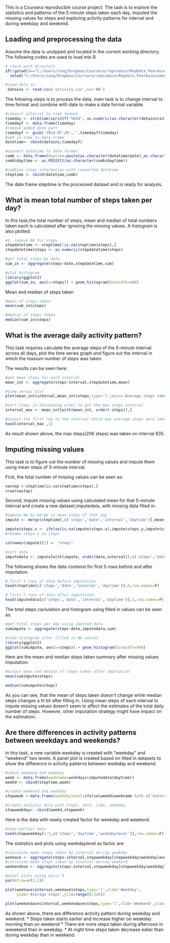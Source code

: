 
This is a Coursera reproducible course project. The task is to explore the statistics and patterns of the 5 minute steps taken each day, imputed the missing values for steps and exploring activity patterns for interval and during weekday and weekend.  

## Loading and preprocessing the data

Assume the data is unzipped and located in the current working directory. The following codes are used to load into R.


```r
# check work directory
if(!getwd()=="C:/Users/song/Dropbox/Coursera/reproduce/RepData_PeerAssessment1")
  setwd("C:/Users/song/Dropbox/Coursera/reproduce/RepData_PeerAssessment1")

#read data in 
 datains <- read.csv('activity.csv',na='NA')
```

The folowing steps is to process the data, main task is to change interval to time format and combine with date to make a date format variable. 


```r
#convert interval to time format
timeday <- strptime(sprintf("%04d", as.numeric(as.character(datains$interval))), "%H%M")
timedayf <- data.frame(timeday)
#remove added date part 
timedayf <- gsub('2014-07-20','',timedayf$timeday)
#add in time to data frame
datetime<- cbind(datains,timedayf)

#convert datetime to date format
comb <- data.frame(daytime=paste(as.character(datetime$date),as.character(datetime$timedayf)))
comb$daytime <- as.POSIXlt(as.character(comb$daytime))

#combine steps information with converted datetime
steptime <- cbind(datetime,comb)
```

The date frame steptime is the processed dataset and is ready for analysis.


## What is mean total number of steps taken per day?

In this task,the total number of steps, mean and median of total numbers taken each is calculated after ignoring the missing values.  A histogram is also plotted. 


```r
#1, remove NA for steps
stepdatetime <- steptime[!is.na(steptime$steps),]
stepdatetime$steps <- as.numeric(stepdatetime$steps)

#get total steps by date
sum_in <- aggregate(steps~date,stepdatetime,sum)

#plot histogram 
library(ggplot2)
ggplot(sum_in, aes(x=steps)) + geom_histogram(binwidth=400)
```

Mean and median of steps taken

```r
#mean of steps taken
mean(sum_in$steps)

#median of steps taken
median(sum_in$steps)
```


## What is the average daily activity pattern?

This task requires calculate the average steps of the 5-minute interval across all days, plot the time series graph and figure out the interval in which the maxium number of steps was taken. 

The results can be seen here:


```r
#get mean steps for each interval
mean_int <- aggregate(steps~interval,stepdatetime,mean)

#time series plot
plot(mean_int$interval,mean_int$steps,type='l',main='Average steps taken',xlab='5-minute interval',ylab='Average steps')
```

```r
#sort steps in descending order to get the max steps interval
interval_max <- mean_int[with(mean_int, order(-steps)),]

#output the first row to the interval which max average steps were taken
head(interval_max ,1)
```

As result shown above, the max steps(206 steps) was taken on interval 835.

## Imputing missing values

This task is to figure out the number of missing values and impute them using mean steps of 5-minute interval.  

First, the total number of missing values can be seen as:


```r
nastep <-steptime[is.na(steptime$steps),]
nrow(nastep)
```

Second, impute missing values using calculated mean for that 5-minute interval and create a new dataset,imputedata, with missing data filled in.

```r
#impute NA by merge in mean steps of that day
impute <- merge(steptime[,c('steps','date','interval','daytime')],mean_int,by.x='interval',by.y='interval',all=T)

impute$steps.x <- ifelse(is.na(impute$steps.x),impute$steps.y,impute$steps.x) 
#rename steps.x to steps

colnames(impute)[2] <- "steps" 

#sort data
imputedata <- impute[with(impute, order(date,interval)),c('steps','date','interval','daytime')]
```

The following shows the data contenst for first 5 rows before and after imputation.

```r
# first 5 rows of data before imputation.
head(steptime[c('steps','date','interval','daytime')],5,row.names=F)
```

```r
# first 5 rows of data after imputation.
head(imputedata[c('steps','date','interval','daytime')],5,row.names=F)
```

The total steps caclulation and histogram using filled in values can be seen as:
 
```r
#get total steps per day using imputed data
sumimpute <- aggregate(steps~date,imputedata,sum)

#redo histogram after filled in NA values
library(ggplot2)
ggplot(sumimpute, aes(x=steps)) + geom_histogram(binwidth=400)
```

Here are the mean and median steps taken summary after missing values imputation:

```r
#output mean and median of steps taken after imputation
mean(sumimpute$steps)

median(sumimpute$steps)
```

As you can see, that the mean of steps taken doesn't change while median steps changes a lit bit after filling in. Using mean steps of each interval to impute missing values doesn't seem to affect the estimates of the total daily number of steps. However, other imputation strategy might have impact on the estimation.

## Are there differences in activity patterns between weekdays and weekends?

In this task, a new variable weekday is created with "weekday" and "weekend" two levels. A panel plot is created based on filled in datasets to show the difference in activity patterns between weekday and weekend. 


```r
#check weekend and weekday
week <- data.frame(weekname=weekdays(imputedata$daytime))
weekd <- cbind(steptime,week)

#create weekend and weekday 
stepweek <-data.frame(weekdaylevel=ifelse(weekd$weekname %in% c('Saturday','Sunday'),'weekend','weekday'))

#create analytic data with steps, date, time, weekday 
stepweekday<- cbind(weekd,stepweek)
```

Here is the data with newly created factor for weekday and weekend.

```r
#show partial data
head(stepweekday[1:5,c('steps','daytime','weekdaylevel')],row.names=F)
```

The statistics and plots using weekdaylevel as factor are: 

```r
#calculate mean steps taken by interval during weekday
weekave <- aggregate(steps~interval,stepweekday[stepweekday$weekdaylevel=='weekday',],mean)
#calculate mean steps taken by interval during weekend
weekendave <- aggregate(steps~interval,stepweekday[stepweekday$weekdaylevel=='weekend',],mean)

#panel plots using basic R
par(mfrow=c(2,1))

plot(weekave$interval,weekave$steps,type='l',xlab='Weekday',
     ylab='Average steps',ylim=range(0:220))

plot(weekendave$interval,weekendave$steps,type='l',xlab='Weekend',ylab='Average steps',ylim=range(0:220))
```

As shown above, there are difference activity pattern during weekday and weekend.
* Steps taken starts earlier and increase higher on weekday morning than on weekend
* There are more steps taken during afternoon in weeekend than in weekday.
* At night time steps taken decrease ealier than during weekday than in weekend.
